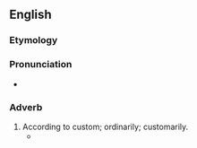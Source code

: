 ==English==

===Etymology===
{{suffix|accustomable|ly|lang=en}}

===Pronunciation===
* {{IPA|/əˈkʌstəməbli/|lang=en}}

===Adverb===
{{en-adv}}

# According to custom; ordinarily; customarily.
#* {{quote-book|passage=The third principal matter wherewith in his prayers he was occupied was, to pray for the preservation of the queen's Majesty that now is; whom in his prayer '''accustomably''' he was wont to name|url=http://books.google.com/books?id=6YNsTHCd-hMC&pg=PA322&dq=accustomably+inauthor:Latimer&hl=en&ei=WvluTbnpC5KutwfmtN3tDg&sa=X&oi=book_result&ct=result&resnum=3&sqi=2&ved=0CDMQ6AEwAg#v=onepage&q=accustomably%20inauthor%3ALatimer&f=false|title=Certain Sermons Made by the Right Reverend Father in God Master Doctor Latimer, before the Right Virtuous and Honourable Lady, Katherine, Duchess of Suffolk, in the Year of Our Lord 1552.|year=1552|author=[[w:Hugh Latimer|Hugh Latimer]]}}